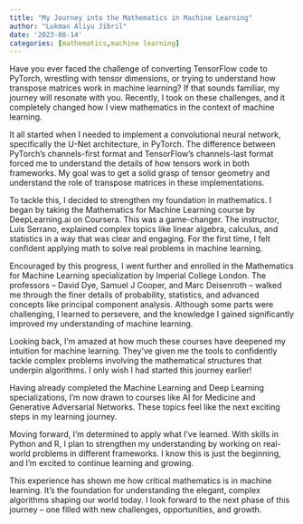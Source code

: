 ```yaml
---
title: "My Journey into the Mathematics in Machine Learning"
author: "Lukman Aliyu Jibril"
date: '2023-08-14'
categories: [mathematics,machine learning]
---
```


Have you ever faced the challenge of converting TensorFlow code to PyTorch, wrestling with tensor dimensions, or trying to understand how transpose matrices work in machine learning? If that sounds familiar, my journey will resonate with you. Recently, I took on these challenges, and it completely changed how I view mathematics in the context of machine learning.

It all started when I needed to implement a convolutional neural network, specifically the U-Net architecture, in PyTorch. The difference between PyTorch's channels-first format and TensorFlow's channels-last format forced me to understand the details of how tensors work in both frameworks. My goal was to get a solid grasp of tensor geometry and understand the role of transpose matrices in these implementations.

To tackle this, I decided to strengthen my foundation in mathematics. I began by taking the Mathematics for Machine Learning course by DeepLearning.ai on Coursera. This was a game-changer. The instructor, Luis Serrano, explained complex topics like linear algebra, calculus, and statistics in a way that was clear and engaging. For the first time, I felt confident applying math to solve real problems in machine learning.

Encouraged by this progress, I went further and enrolled in the Mathematics for Machine Learning specialization by Imperial College London. The professors – David Dye, Samuel J Cooper, and Marc Deisenroth – walked me through the finer details of probability, statistics, and advanced concepts like principal component analysis. Although some parts were challenging, I learned to persevere, and the knowledge I gained significantly improved my understanding of machine learning.

Looking back, I’m amazed at how much these courses have deepened my intuition for machine learning. They’ve given me the tools to confidently tackle complex problems involving the mathematical structures that underpin algorithms. I only wish I had started this journey earlier!

Having already completed the Machine Learning and Deep Learning specializations, I’m now drawn to courses like AI for Medicine and Generative Adversarial Networks. These topics feel like the next exciting steps in my learning journey.

Moving forward, I’m determined to apply what I’ve learned. With skills in Python and R, I plan to strengthen my understanding by working on real-world problems in different frameworks. I know this is just the beginning, and I’m excited to continue learning and growing.

This experience has shown me how critical mathematics is in machine learning. It’s the foundation for understanding the elegant, complex algorithms shaping our world today. I look forward to the next phase of this journey – one filled with new challenges, opportunities, and growth.

